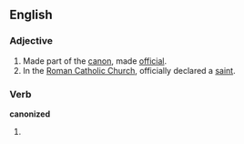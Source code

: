==English==

===Adjective===
{{en-adj|-}}

#Made part of the [[canon]], made [[official]].
#In the [[Roman Catholic Church]], officially declared a [[saint]].

===Verb===
'''canonized'''

#{{past of|[[canonize]]}}